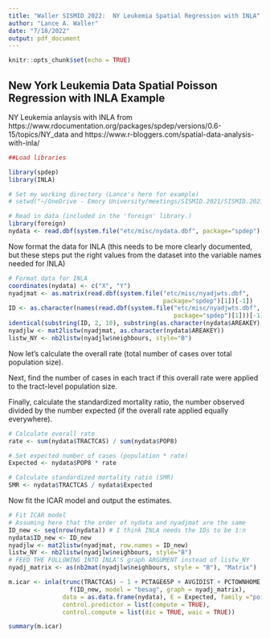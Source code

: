 ```yaml
---
title: "Waller SISMID 2022:  NY Leukemia Spatial Regression with INLA"
author: "Lance A. Waller"
date: "7/18/2022"
output: pdf_document
---
```


```r
knitr::opts_chunk$set(echo = TRUE)
```

## New York Leukemia Data Spatial Poisson Regression with INLA Example

NY Leukemia anlaysis with INLA from https://www.rdocumentation.org/packages/spdep/versions/0.6-15/topics/NY_data
and https://www.r-bloggers.com/spatial-data-analysis-with-inla/ 

```r
##Load libraries

library(spdep)
library(INLA)

# Set my working directory (Lance's here for example)
# setwd("~/OneDrive - Emory University/meetings/SISMID.2021/SISMID.2021.Waller.Rcode")

# Read in data (included in the 'foreign' library.)
library(foreign)
nydata <- read.dbf(system.file("etc/misc/nydata.dbf", package="spdep")[1])
```

Now format the data for INLA (this needs to be more clearly documented, but these steps put the right values from the dataset into the variable names needed for INLA)

```r
# Format data for INLA
coordinates(nydata) <- c("X", "Y")
nyadjmat <- as.matrix(read.dbf(system.file("etc/misc/nyadjwts.dbf",
                                           package="spdep")[1])[-1])
ID <- as.character(names(read.dbf(system.file("etc/misc/nyadjwts.dbf",
                                              package="spdep")[1]))[-1])
identical(substring(ID, 2, 10), substring(as.character(nydata$AREAKEY), 2, 10))
nyadjlw <- mat2listw(nyadjmat, as.character(nydata$AREAKEY))
listw_NY <- nb2listw(nyadjlw$neighbours, style="B")


```

Now let's calculate the overall rate (total number of cases over total population size).

Next, find the number of cases in each tract if this overall rate were applied to the tract-level population size.

Finally, calculate the standardized mortality ratio, the number observed divided by the number expected (if the overall rate applied equally everywhere).

```r
# Calculate overall rate
rate <- sum(nydata$TRACTCAS) / sum(nydata$POP8)

# Set expected number of cases (population * rate)
Expected <- nydata$POP8 * rate

# Calculate standardized mortality ratio (SMR)
SMR <- nydata$TRACTCAS / nydata$Expected

```

Now fit the ICAR model and output the estimates.

```r
# Fit ICAR model
# Assuming here that the order of nydata and nyadjmat are the same
ID_new <- seq(nrow(nydata)) # I think INLA needs the IDs to be 1:n
nydata$ID_new <- ID_new
nyadjlw <- mat2listw(nyadjmat, row.names = ID_new)
listw_NY <- nb2listw(nyadjlw$neighbours, style="B")
# FEED THE FOLLOWING INTO INLA'S graph ARGUMENT instead of listw_NY
nyadj_matrix <- as(nb2mat(nyadjlw$neighbours, style = "B"), "Matrix")

m.icar <- inla(trunc(TRACTCAS) ~ 1 + PCTAGE65P + AVGIDIST + PCTOWNHOME +
                 f(ID_new, model = "besag", graph = nyadj_matrix),
               data = as.data.frame(nydata), E = Expected, family ="poisson",
               control.predictor = list(compute = TRUE),
               control.compute = list(dic = TRUE, waic = TRUE))

summary(m.icar)
```

